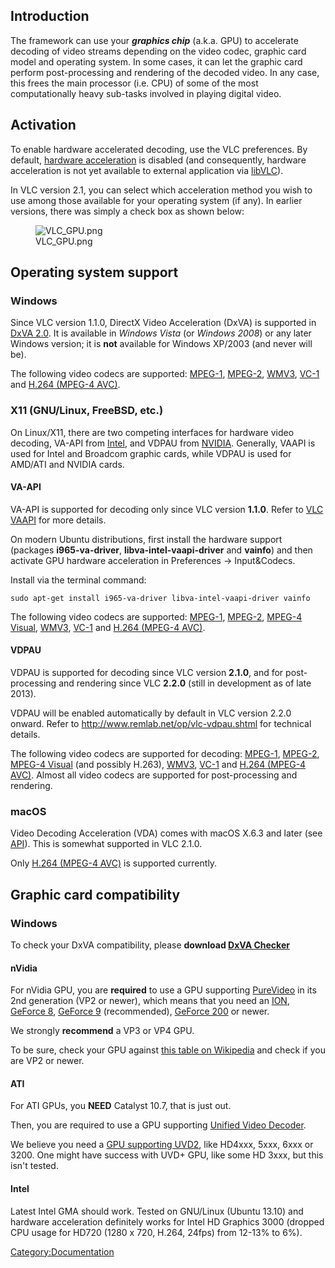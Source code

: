 == Introduction ==

The {{VLC}} framework can use your '''''graphics chip''''' (a.k.a. GPU) to accelerate decoding of video streams depending on the video codec, graphic card model and operating system. In some cases, it can let the graphic card perform post-processing and rendering of the decoded video. In any case, this frees the main processor (i.e. CPU) of some of the most computationally heavy sub-tasks involved in playing digital video.

== Activation ==
{{See also|VLC HowTo/Hardware acceleration}}
To enable hardware accelerated decoding, use the VLC preferences. By default, [[hardware acceleration]] is disabled (and consequently, hardware acceleration is not yet available to external application via [[libVLC]]).

In VLC version 2.1, you can select which acceleration method you wish to use among those available for your operating system (if any). In earlier versions, there was simply a check box as shown below:

[[File:VLC_GPU.png]]

== Operating system support ==

=== <span id="Windows"></span> Windows ===
<!-- Anchor for incoming links from [[VLC Features Formats]], [[VLC VAAPI]], [[HD-Discs]], [[HD-Discs codecs]] via [[VLC DxVA2]] -->
{{Wikipedia|DirectX Video Acceleration}}

Since VLC version 1.1.0, DirectX Video Acceleration (DxVA) is supported in [https://docs.microsoft.com/en-us/windows/desktop/medfound/about-dxva-2-0 DxVA 2.0]. It is available in ''Windows Vista'' (or ''Windows 2008'') or any later Windows version; it is '''not''' available for Windows XP/2003 (and never will be).

{{Forum|9421}}

The following video codecs are supported: [[MPEG-1]], [[MPEG-2]], [[Windows_Media|WMV3]], [[Windows_Media|VC-1]] and [[H.264|H.264 (MPEG-4 AVC)]].

=== X11 (GNU/Linux, FreeBSD, etc.) ===

On Linux/X11, there are two competing interfaces for hardware video decoding, VA-API from [http://www.intel.com/ Intel], and VDPAU from [http://www.nvidia.com/ NVIDIA]. Generally, VAAPI is used for Intel and Broadcom graphic cards, while VDPAU is used for AMD/ATI and NVIDIA cards.

==== VA-API ====
VA-API is supported for decoding only since VLC version '''1.1.0'''.
Refer to [[VLC VAAPI]] for more details.

On modern Ubuntu distributions, first install the hardware support (packages '''i965-va-driver''', '''libva-intel-vaapi-driver''' and '''vainfo''') and then activate GPU hardware acceleration in Preferences → Input&Codecs.

Install via the terminal command:
 sudo apt-get install i965-va-driver libva-intel-vaapi-driver vainfo

The following video codecs are supported: [[MPEG-1]], [[MPEG-2]], [[MPEG-4|MPEG-4 Visual]], [[Windows_Media|WMV3]], [[Windows_Media|VC-1]] and [[H.264|H.264 (MPEG-4 AVC)]].

==== VDPAU ====
VDPAU is supported for decoding since VLC version '''2.1.0''', and for post-processing and rendering since VLC '''2.2.0''' (still in development as of late 2013).

VDPAU will be enabled automatically by default in VLC version 2.2.0 onward.
Refer to http://www.remlab.net/op/vlc-vdpau.shtml for technical details.

The following video codecs are supported for decoding: [[MPEG-1]], [[MPEG-2]], [[MPEG-4|MPEG-4 Visual]] (and possibly H.263), [[Windows_Media|WMV3]], [[Windows_Media|VC-1]] and [[H.264|H.264 (MPEG-4 AVC)]]. Almost all video codecs are supported  for post-processing and rendering.

=== macOS  ===
Video Decoding Acceleration (VDA) comes with macOS X.6.3 and later (see [https://developer.apple.com/library/archive/technotes/tn2267/_index.html API]). This is somewhat supported in VLC 2.1.0.

Only [[H.264|H.264 (MPEG-4 AVC)]] is supported currently.

== Graphic card compatibility ==

=== Windows ===

To check your DxVA compatibility, please '''download [http://bluesky23.yukishigure.com/en/DXVAChecker.html DxVA Checker]'''

==== nVidia ====

For nVidia GPU, you are '''required''' to use a GPU supporting [[wikipedia:Nvidia_PureVideo|PureVideo]] in its 2nd generation (VP2 or newer), which means that you need an [[wikipedia:Nvidia_Ion|ION]], [[wikipedia:GeForce_8_Series|GeForce 8]], [[wikipedia:GeForce_9_Series|GeForce 9]] (recommended), [[wikipedia:GeForce_200_Series|GeForce 200]] or newer. 

We strongly '''recommend''' a VP3 or VP4 GPU.

To be sure, check your GPU against [[wikipedia:Nvidia_PureVideo#Table_of_GPUs_containing_a_PureVideo_SIP_block|this table on Wikipedia]] and check if you are VP2 or newer.

==== ATI ====

For ATI GPUs, you '''NEED''' Catalyst 10.7, that is just out. 

Then, you are required to use a GPU supporting [[wikipedia:Unified_Video_Decoder|Unified Video Decoder]]. 

We believe you need a [[wikipedia:Unified_Video_Decoder#GPUs|GPU supporting UVD2]], like HD4xxx, 5xxx, 6xxx or 3200. One might have success with UVD+ GPU, like some HD 3xxx, but this isn't tested.

==== Intel ====

Latest Intel GMA should work. Tested on GNU/Linux (Ubuntu 13.10) and hardware acceleration definitely works for Intel HD Graphics 3000 (dropped CPU usage for HD720 (1280 x 720, H.264, 24fps) from 12-13% to 6%).

[[Category:Documentation]]